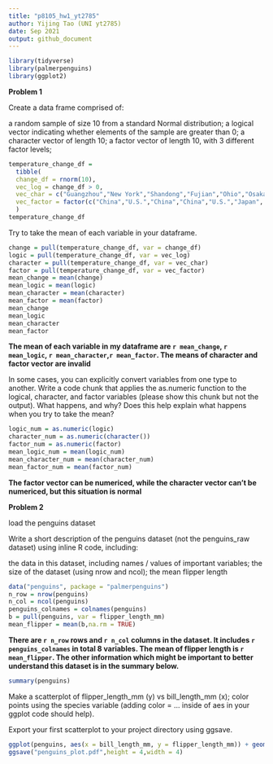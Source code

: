```yaml
---
title: "p8105_hw1_yt2785"
author: Yijing Tao (UNI yt2785)
date: Sep 2021
output: github_document
---
```




```r
library(tidyverse)
library(palmerpenguins)
library(ggplot2)
```

**Problem 1**

Create a data frame comprised of:

a random sample of size 10 from a standard Normal distribution;
a logical vector indicating whether elements of the sample are greater than 0;
a character vector of length 10;
a factor vector of length 10, with 3 different factor levels;

```r
temperature_change_df = 
  tibble(
  change_df = rnorm(10),
  vec_log = change_df > 0,
  vec_char = c("Guangzhou","New York","Shandong","Fujian","Ohio","Osaka", "Tokyo","Shanghai","LA","Hokkaido"),
  vec_factor = factor(c("China","U.S.","China","China","U.S.","Japan", "Japan","China","U.S.","Japan"))
  )
temperature_change_df
```

Try to take the mean of each variable in your dataframe. 

```r
change = pull(temperature_change_df, var = change_df)
logic = pull(temperature_change_df, var = vec_log)
character = pull(temperature_change_df, var = vec_char)
factor = pull(temperature_change_df, var = vec_factor)
mean_change = mean(change)
mean_logic = mean(logic)
mean_character = mean(character)
mean_factor = mean(factor)
mean_change
mean_logic
mean_character
mean_factor
```

**The mean of each variable in my dataframe are `r mean_change`, `r mean_logic`, `r mean_character`,`r mean_factor`. The means of character and factor vector are invalid**

In some cases, you can explicitly convert variables from one type to another. Write a code chunk that applies the as.numeric function to the logical, character, and factor variables (please show this chunk but not the output). What happens, and why? Does this help explain what happens when you try to take the mean?

```r
logic_num = as.numeric(logic)
character_num = as.numeric(character())
factor_num = as.numeric(factor)
mean_logic_num = mean(logic_num)
mean_character_num = mean(character_num)
mean_factor_num = mean(factor_num)
```

**The factor vector can be numericed, while the character vector can't be numericed, but this situation is normal**


**Problem 2**

load the penguins dataset

Write a short description of the penguins dataset (not the penguins_raw dataset) using inline R code, including:

the data in this dataset, including names / values of important variables;
the size of the dataset (using nrow and ncol);
the mean flipper length

```r
data("penguins", package = "palmerpenguins")
n_row = nrow(penguins)
n_col = ncol(penguins)
penguins_colnames = colnames(penguins)
b = pull(penguins, var = flipper_length_mm)
mean_flipper = mean(b,na.rm = TRUE)
```

**There are `r n_row` rows and `r n_col` columns in the dataset. It includes `r penguins_colnames` in total 8 variables. The mean of flipper length is `r mean_flipper`. The other information which might be important to better understand this dataset is in the summary below.**

```r
summary(penguins)
```


Make a scatterplot of flipper_length_mm (y) vs bill_length_mm (x); color points using the species variable (adding color = ... inside of aes in your ggplot code should help).

Export your first scatterplot to your project directory using ggsave.

```r
ggplot(penguins, aes(x = bill_length_mm, y = flipper_length_mm)) + geom_point(aes(color = species))
ggsave("penguins_plot.pdf",height = 4,width = 4)
```

